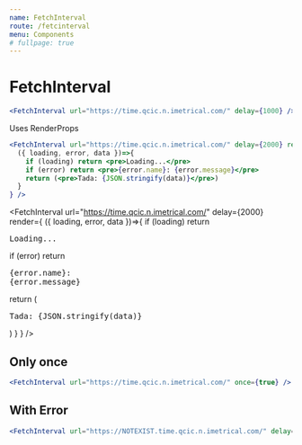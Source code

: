 ```yaml
---
name: FetchInterval
route: /fetcinterval
menu: Components
# fullpage: true
---
```



# FetchInterval

```jsx
<FetchInterval url="https://time.qcic.n.imetrical.com/" delay={1000} />
```

<FetchInterval url="https://time.qcic.n.imetrical.com/" delay={1000} />

Uses RenderProps

```jsx
<FetchInterval url="https://time.qcic.n.imetrical.com/" delay={2000} render={
  ({ loading, error, data })=>{
    if (loading) return <pre>Loading...</pre>
    if (error) return <pre>{error.name}: {error.message}</pre>
    return (<pre>Tada: {JSON.stringify(data)}</pre>)
  }
} />
```

<FetchInterval url="https://time.qcic.n.imetrical.com/" delay={2000} render={
  ({ loading, error, data })=>{
    if (loading) return <pre>Loading...</pre>
    if (error) return <pre>{error.name}: {error.message}</pre>
    return (<pre>Tada: {JSON.stringify(data)}</pre>)
  }
} />

## Only once

```jsx
<FetchInterval url="https://time.qcic.n.imetrical.com/" once={true} />
```

<FetchInterval url="https://time.qcic.n.imetrical.com/" once={true} />

## With Error

```jsx
<FetchInterval url="https://NOTEXIST.time.qcic.n.imetrical.com/" delay={3000} />
```

<FetchInterval url="https://NOTEXIST.time.qcic.n.imetrical.com/" delay={3000} />
